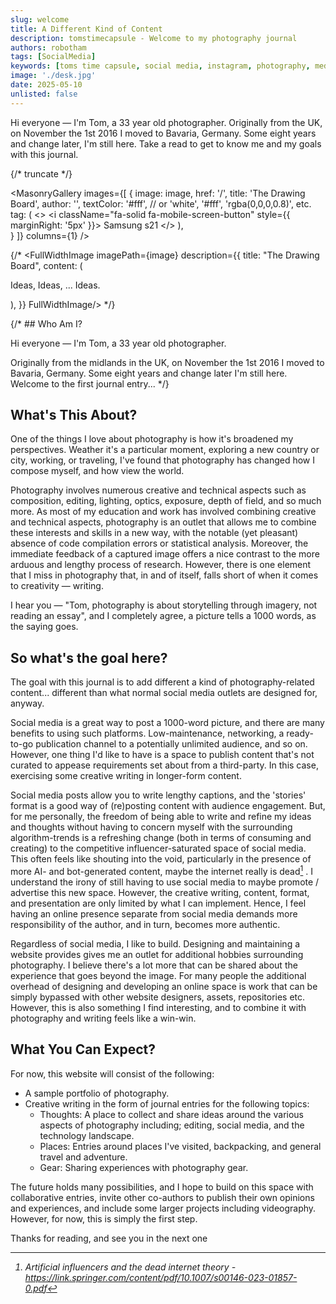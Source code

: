```yaml
---
slug: welcome
title: A Different Kind of Content
description: tomstimecapsule - Welcome to my photography journal 
authors: robotham
tags: [SocialMedia]
keywords: [toms time capsule, social media, instagram, photography, media]
image: './desk.jpg'
date: 2025-05-10
unlisted: false
---
```





 Hi everyone — I'm Tom, a 33 year old photographer. Originally from the UK, on November the 1st 2016 I moved to Bavaria, Germany. Some eight years and change later, I'm still here. Take a read to get to know me and my goals with this journal.

{/* truncate */}

 <MasonryGallery
  images={[
    {
        image: image,
        href: '/',
        title: 'The Drawing Board',
        author: '',
        textColor: '#fff', // or 'white', '#fff', 'rgba(0,0,0,0.8)', etc.
        tag: (
            <>
                <i className="fa-solid fa-mobile-screen-button" style={{ marginRight: '5px' }}></i>
                Samsung s21
            </>
        ),  
    }
  ]}
  columns={1}
/>


{/* <FullWidthImage 
    imagePath={image} 
    description={{
    title: "The Drawing Board",
    content: (
    <p>
        Ideas, Ideas, ... Ideas. 
    </p>
    ),
}}
FullWidthImage/> */}

{/* ## Who Am I?

Hi everyone — I'm Tom, a 33 year old photographer.

Originally from the midlands in the UK, on November the 1st 2016 I moved to Bavaria, Germany. Some eight years and change later I'm still here. Welcome to the first journal entry... */}

## What's This About?

One of the things I love about photography is how it's broadened my perspectives. Weather it's a particular moment, exploring a new country or city, working, or traveling, I've found that photography has changed how I compose myself, and how view the world. 

Photography involves numerous creative and technical aspects such as composition, editing, lighting, optics, exposure, depth of field, and so much more. As most of my education and work has involved combining creative and technical aspects, photography is an outlet that allows me to combine these interests and skills in a new way, with the notable (yet pleasant) absence of code compilation errors or statistical analysis. Moreover, the immediate feedback of a captured image offers a nice contrast to the more arduous and lengthy process of research. However, there is one element that I miss in photography that, in and of itself, falls short of when it comes to creativity — writing.

I hear you — "Tom, photography is about storytelling through imagery, not reading an essay", and I completely agree, a picture tells a 1000 words, as the saying goes.

<Sep/>

## So what's the goal here?

The goal with this journal is to add different a kind of photography-related content... different than what normal social media outlets are designed for, anyway.

Social media is a great way to post a 1000-word picture, and there are many benefits to using such platforms. Low-maintenance, networking, a ready-to-go publication channel to a potentially unlimited audience, and so on. However, one thing I'd like to have is a space to publish content that's not curated to appease requirements set about from a third-party. In this case, exercising some creative writing in longer-form content. 

Social media posts allow you to write lengthy captions, and the 'stories' format is a good way of (re)posting content with audience engagement. But, for me personally, the freedom of being able to write and refine my ideas and thoughts without having to concern myself with the surrounding algorithm-trends is a refreshing change (both in terms of consuming and creating) to the competitive influencer-saturated space of social media. This often feels like shouting into the void, particularly in the presence of more AI- and bot-generated content, maybe the internet really is dead[^1] . I understand the irony of still having to use social media to maybe promote / advertise this new space. However, the creative writing, content, format, and presentation are only limited by what I can implement. Hence, I feel having an online presence separate from social media demands more responsibility of the author, and in turn, becomes more authentic.  

Regardless of social media, I like to build. Designing and maintaining a website provides gives me an outlet for additional hobbies surrounding photography. I believe there's a lot more that can be shared about the experience that goes beyond the image. For many people the additional overhead of designing and developing an online space is work that can be simply bypassed with other website designers, assets, repositories etc. However, this is also something I find interesting, and to combine it with photography and writing feels like a win-win.

<Sep/>

## What You Can Expect?

For now, this website will consist of the following:

- A sample portfolio of photography.
- Creative writing in the form of journal entries for the following topics:
    - Thoughts: A place to collect and share ideas around the various aspects of photography including; editing, social media, and the technology landscape.
    - Places: Entries around places I've visited, backpacking, and general travel and adventure.
    - Gear: Sharing experiences with photography gear.

The future holds many possibilities, and I hope to build on this space with collaborative entries, invite other co-authors to publish their own opinions and experiences, and include some larger projects including videography. However, for now, this is simply the first step. 

Thanks for reading, and see you in the next one <i class="fa-regular fa-hand-peace"/>

[^1]: Artificial influencers and the dead internet theory - https://link.springer.com/content/pdf/10.1007/s00146-023-01857-0.pdf